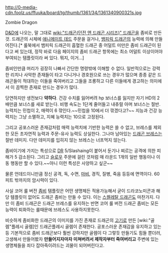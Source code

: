 http://0-media-cdn.foolz.us/ffuuka/board/tg/thumb/1361/34/1361340900321s.jpg

Zombie Dragon

[[D&D]]에 나오는, 말 그대로 [[wiki:"드래곤(던전 앤 드래곤 시리즈)" 드래곤]]을 좀비로 만든 것. 드래곤의 시체에 [[애니메이트 데드]] 주문을 걸거나, [[뱀피릭 드래곤]]의 능력에 의해 만들어진다.[* 룰북에서 뱀피릭 드래곤이 흡혈한 드래곤 중 어덜트 미만은 좀비 드래곤이 된다고 써 있는데, 정작 바로 다음 페이지의 좀비 드래곤 항목에는 최소 어덜트 이상이어야 부여되는 템플릿이라 써 있다. 뭐지, 이거...]

좀비인만큼 머리가 굉장히 나빠서 간단한 명령밖에 이해할 수 없다. 일반적으로는 강력한 리치나 사악한 존재들이 타고 다니거나 경호원으로 쓰는 경우가 많으며 종종 같은 드래곤들이 적대하는 이들을 죽여버리고 그들을 조롱하고 다른 이들에게 경고하는 의미에서 이 끔찍한 존재로 만드는 경우가 많다.

당연하지만 생전보다 '''약하다'''. 건강 수치를 잃어버려 hp 보너스를 잃지만 자기 HD의 2배만큼 보너스를 새로 받는다. 비행 속도는 1단계 줄어들고 내츄럴 아머 보너스는 절반. 능력치는 민첩이 2, 매력이 6 깎인다.~~민첩을 10에서 더 깎겠다고?~~ 지능과 건강 능력치는 그냥 소멸하고, 지혜 능력치는 10으로 고정된다.

그리고 공포스러운 존재감처럼 매력 능력치에 기반한 능력은 쓸 수 없고, 브레스를 제외한 모든 초자연적 능력과 주문-유사 능력도 상실한다. 그나마 남아있는 [[드래곤 브레스]]는 절반 데미지. 다만 데미지를 입히지 않는 브레스는 너프먹지 않는다.

좀비이기에 가지는 특성으로 [[DR]] 5/Slashaing이 붙어서 둔기나 찌르는 공격에 의한 피해가 5 감소된다. 그리고 [[슬로우]] 주문에 걸린 것처럼 매 라운드 1개의 일반 행동이나 이동 행동만 할 수 있다.~~아니 이런 특성은 사양하고 싶군~~

물론 언데드이니만큼 정신 공격, 독, 수면, [[마비]], 경직, 질병, 죽음 등등에 면역이다. 60피트 밖까지의 암시력이 있다.

사실 코어 룰 버전 [[좀비]] 템플릿은 어떤 생명체든 적용가능해서 굳이 드라코노미콘과 해당 템플릿이 없어도 드래곤 좀비는 만들 수 있다. 이는 [[스켈레탈 드래곤]]도 마찬가지. 다만 이 좀비 드래곤은 드래곤 브레스를 유지하는 반면 코어 룰 버전 드래곤 좀비는 모든 능력이 퇴화하는 룰때문에 브레스도 사용하지못한다.

비슷하게 좀비화한 드래곤의 이미지를 가진 존재로 드래곤의 [[고기]]로 만든 [wiki:"골렘"플레시 골렘]인 드래곤플레시 골렘이 존재한다. 공포스러운 존재감을 유지하고 있는 등 기본적으로 좀비 드래곤보다 훨씬 강하지만 골렘이 다 그렇듯 만들기도 힘들 뿐더러, 고생해서 만들어봤자 '''만들어지자마자 미쳐버려서 제작자부터 죽여버리고''' 주변에 있는 생명체들을 죄다 잡아죽이려드는 괴물이 되어버린다고.
